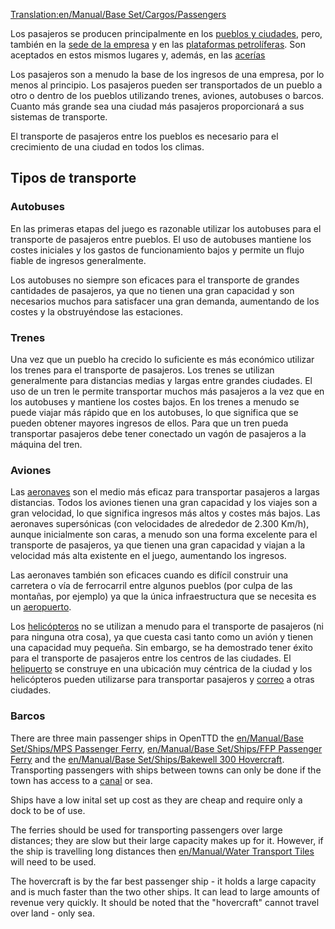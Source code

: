 [[Translation:en/Manual/Base Set/Cargos/Passengers]]
{{es/Traducción|en/Manual/Base Set/Cargos/Passengers|75}}

{{es/Manual/Base Set/Cargos/Carga| carga  = Pasajeros
| imagen = en/Manual/Base Set/Cargos/Town.png
| producida =[[es/Manual/Pueblo|Pueblos]], [[es/Manual/Base Set/Industries/Plataforma petrolífera|Plataforma petrolífera]], [[es/Archive/Manual/Sede de la empresa|sede de la empresa]]
| aceptada  =[[es/Manual/Pueblo|Pueblos]], [[es/Manual/Base Set/Industries/Plataforma petrolífera|Plataforma petrolífera]], [[es/Manual/Base Set/Industries/Acería|Acería]], [[es/Archive/Manual/Sede de la empresa|sede de la empresa]]
}}
Los pasajeros se producen principalmente en los [[es/Manual/Pueblo|pueblos y ciudades]], pero, también en la [[es/Archive/Manual/Sede de la empresa|sede de la empresa]] y en las [[es/Manual/Base Set/Industries/Plataforma petrolífera|plataformas petrolíferas]].
Son aceptados en estos mismos lugares y, además, en las [[es/Manual/Base Set/Industries/Acería|acerías]]

Los pasajeros son a menudo la base de los ingresos de una empresa, por lo menos al principio. Los pasajeros pueden ser transportados de un pueblo a otro o dentro de los pueblos utilizando trenes, aviones, autobuses o barcos. Cuanto más grande sea una ciudad más pasajeros proporcionará a sus sistemas de transporte.

El transporte de pasajeros entre los pueblos es necesario para el crecimiento de una ciudad en todos los climas.

==Tipos de transporte==
===Autobuses===
En las primeras etapas del juego es razonable utilizar los autobuses para el transporte de pasajeros entre pueblos. El uso de autobuses mantiene los costes iniciales y los gastos de funcionamiento bajos y permite un flujo fiable de ingresos generalmente.

Los autobuses no siempre son eficaces para el transporte de grandes cantidades de pasajeros, ya que no tienen una gran capacidad y son necesarios muchos para satisfacer una gran demanda, aumentando de los costes y la obstruyéndose las estaciones.

===Trenes===
Una vez que un pueblo ha crecido lo suficiente es más económico utilizar los trenes para el transporte de pasajeros. Los trenes se utilizan generalmente para distancias medias y largas entre grandes ciudades. El uso de un tren le permite transportar muchos más pasajeros a la vez que en los autobuses y mantiene los costes bajos. En los trenes a menudo se puede viajar más rápido que en los autobuses, lo que significa que se pueden obtener mayores ingresos de ellos. Para que un tren pueda transportar pasajeros debe tener conectado un vagón de pasajeros a la máquina del tren.

===Aviones===
Las [[es/Manual/Aeronaves|aeronaves]] son el medio más eficaz para transportar pasajeros a largas distancias. Todos los aviones tienen una gran capacidad y los viajes son a gran velocidad, lo que significa ingresos más altos y costes más bajos. Las aeronaves supersónicas (con velocidades de alrededor de 2.300 Km/h), aunque inicialmente son caras, a menudo son una forma excelente para el transporte de pasajeros, ya que tienen una gran capacidad y viajan a la velocidad más alta existente en el juego, aumentando los ingresos.

Las aeronaves también son eficaces cuando es difícil construir una carretera o vía de ferrocarril entre algunos pueblos (por culpa de las montañas, por ejemplo) ya que la única infraestructura que se necesita es un [[es/Manual/Aeropuertos|aeropuerto]].

Los [[es/Helicópteros|helicópteros]] no se utilizan a menudo para el transporte de pasajeros (ni para ninguna otra cosa), ya que cuesta casi tanto como un avión y tienen una capacidad muy pequeña. Sin embargo, se ha demostrado tener éxito para el transporte de pasajeros entre los centros de las ciudades. El [[es/Manual/Aeropuertos#helipuerto|helipuerto]] se construye en una ubicación muy céntrica de la ciudad y los helicópteros pueden utilizarse para transportar pasajeros y [[es/Manual/Base Set/Cargos/Correo|correo]] a otras ciudades.

===Barcos===

{{es/Pendiente de traducción}}

There are three main passenger ships in OpenTTD the [[en/Manual/Base Set/Ships/MPS Passenger Ferry]], [[en/Manual/Base Set/Ships/FFP Passenger Ferry]] and the [[en/Manual/Base Set/Ships/Bakewell 300 Hovercraft]].  Transporting passengers with ships between towns can only be done if the town has access to a [[en/Manual/Water Transport Tiles|canal]] or sea. 

Ships have a low inital set up cost as they are cheap and require only a dock to be of use.

The ferries should be used for transporting passengers over large distances; they are slow but their large capacity makes up for it.  However, if the ship is travelling long distances then [[en/Manual/Water Transport Tiles]] will need to be used.

The hovercraft is by the far best passenger ship - it holds a large capacity and is much faster than the two other ships. It can lead to large amounts of revenue very quickly.  It should be noted that the "hovercraft" cannot travel over land - only sea.